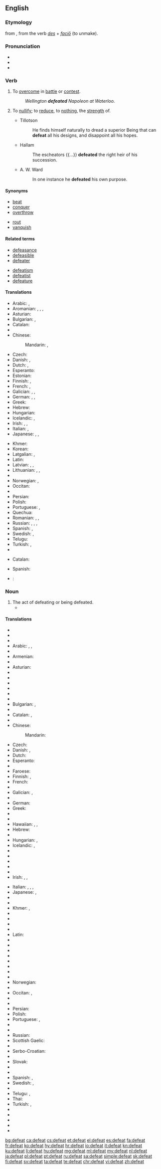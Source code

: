 ==English==

===Etymology===
from {{etyl|fro|en}} {{term|desfait|lang=fr}}, from the verb {{term|desfaire|lang=fro}} {{etyl|la|en}} ''[[des]]'' + ''[[facio#Latin|faciō]]'' (to unmake).

===Pronunciation===
* {{IPA|/dɪˈfiːt/}}
* {{audio|en-us-defeat.ogg|Audio (US)|lang=en}}
* {{rhymes|iːt}}

===Verb===
{{en-verb}}

# {{context|transitive|lang=en}} To [[overcome]] in [[battle]] or [[contest]].
#: ''Wellington '''defeated''' Napoleon at Waterloo.''
# {{context|transitive|lang=en}} To [[nullify]]; to [[reduce]], to [[nothing]], the [[strength]] of.
#* Tillotson
#*: He finds himself naturally to dread a superior Being that can '''defeat''' all his designs, and disappoint all his hopes.
#* Hallam
#*: The escheators {{...}} '''defeated''' the right heir of his succession.
#* A. W. Ward
#*: In one instance he '''defeated''' his own purpose.

====Synonyms====
{{syn-top|To overcome in contest}}
* [[beat]]
* [[conquer]]
* [[overthrow]]
{{syn-mid}}
* [[rout]]
* [[vanquish]]
{{syn-bottom}}

====Related terms====
{{rel-top}}
* [[defeasance]]
* [[defeasible]]
* [[defeater]]
{{rel-mid}}
* [[defeatism]]
* [[defeatist]]
* [[defeature]]
{{rel-bottom}}

====Translations====
{{trans-top|to overcome in battle or contest}}
* Arabic: {{t|ar|غلب|tr=ġálaba}}, {{t|ar|هزم|tr=házama|sc=Arab}}
* Aromanian: {{t|rup|azvingu}}, {{t|rup|frãngu}}, {{t|rup|anichisescu}}, {{t|rup|bat}}
* Asturian: {{t|ast|vencer}}
* Bulgarian: {{t+|bg|разбивам}}, {{t+|bg|побеждавам}}
* Catalan: {{t+|ca|vèncer}}
* {{trreq|chr}}
* Chinese:
*: Mandarin: {{t|cmn|打敗|sc=Hani}}, {{t+|cmn|打败|tr=dǎbài|sc=Hani}}
* Czech: {{t+|cs|porazit}}
* Danish: {{t|da|besejre}}, {{t|da|overvinde}}
* Dutch: {{t+|nl|verslaan}}, {{t+|nl|overwinnen}}
* Esperanto: {{t|eo|vinki}}
* Estonian: {{t|et|võitma}}
* Finnish: {{t+|fi|voittaa}}, {{t|fi|päihittää}}
* French: {{t+|fr|vaincre}}, {{t+|fr|défaire}}
* Galician: {{t+|gl|vencer}}, {{t|gl|derrotar}}, {{t+|gl|bater}}
* German: {{t+|de|schlagen}}, {{t+|de|besiegen}}, {{t|de|niederringen}}
* Greek: {{t+|el|νικώ}}
* Hebrew: {{t|he|הביס|tr=hevís}}
* Hungarian: {{t+|hu|legyőz}}
* Icelandic: {{t|is|sigra}}, {{t+|is|vinna}}
* Irish: {{t|ga|buaigh ar}}, {{t|ga|faigh an lámh in uachtar ar}}, {{t|ga|cloígh}}
* Italian: {{t+|it|sconfiggere}}, {{t+|it|battere}}
* Japanese: {{t|ja|負かす|tr=まかす, makasu}}, {{t+|ja|やっつける|tr=yattsukeru}}, {{t|ja|倒す|tr=taosu|sc=Jpan}}
{{trans-mid}}
* Khmer: {{t+|km|ឈ្នះ|tr=cneah|sc=Khmr}}
* Korean: {{t+|ko|지우다|tr=jiuda|sc=Kore}}
* Latgalian: {{t|ltg|īveikt}}, {{t|ltg|puorveikt}}
* Latin: {{t|la|vincere}}
* Latvian: {{t|lv|uzvarēt}}, {{t|lv|sakaut}}, {{t|lv|uzveikt}}
* Lithuanian: {{t+|lt|nugalėti}}, {{t|lt|įveikti}}, {{t|lt|sukauti}}
* {{trreq|mwl}}
* Norwegian: {{t+|no|overvinne}}, {{t|no|beseire}}
* Occitan: {{t+|oc|vencir}}
* {{trreq|ps}}
* Persian: {{t+|fa|شکست دادن|tr=šekast dâdan|sc=fa-Arab}}
* Polish: {{t+|pl|pokonać}}
* Portuguese: {{t+|pt|derrotar}}, {{t+|pt|vencer}}
* Quechua: {{t|qu|llalliy}}
* Romanian: {{t+|ro|învinge}}, {{t+|ro|înfrânge}}, {{t+|ro|bate}}
* Russian: {{t+|ru|побеждать|impf|tr=pobeždátʹ}}, {{t+|ru|победить|pf|tr=pobedítʹ}}, {{t+|ru|разбивать|impf|tr=razbivátʹ|sc=Cyrl}}, {{t+|ru|разбить|pf|tr=razbítʹ|sc=Cyrl}}
* Spanish: {{t|es|derrotar}}, {{t+|es|vencer}}
* Swedish: {{t+|sv|besegra}}, {{t+|sv|övervinna}}
* Telugu: {{t+|te|ఓడించు|tr=ōḍiṃcu|sc=Telu}}
* Turkish: {{t+|tr|yenmek}}, {{t+|tr|mağlup etmek}}
* {{trreq|vo}}
{{trans-bottom}}

{{trans-top|to nullify}}
* Catalan: {{t+|ca|arruïnar}}
{{trans-mid}}
* Spanish: {{t+|es|arruinar}}
{{trans-bottom}}

{{checktrans-top}}
* {{ttbc|id}}: {{t+|id|mengalahkan}}
{{trans-bottom}}

===Noun===
{{en-noun}}

# The act of defeating or being defeated.
#* {{quote-news
|year=2012
|date=May 13
|author=Alistair Magowan
|title=Sunderland 0-1 Man Utd
|work=BBC Sport
|url=http://www.bbc.co.uk/sport/0/football/17973162
|page=
|passage=Two '''defeats''' in five games coming into this contest, and a draw with Everton, ultimately cost Sir Alex Ferguson's side in what became the most extraordinary finale to the league championship since Arsenal beat Liverpool at Anfield in 1989.}}

====Translations====
{{trans-top|the act of defeating or being defeated}}
* {{trreq|af}}
* {{trreq|sq}}
* {{trreq|am}}
* Arabic: {{t|ar|اندحار|m|tr=indiħār|sc=Arab}}, {{t|ar|انكسار|m|tr=inkisār|sc=Arab}}, {{t|ar|هزيمة|f|tr=hazīma}}
* {{trreq|an}}
* Armenian: {{t|hy|պարտություն|tr=partut'yun|sc=Armn}}
* {{trreq|rup}}
* Asturian: {{t|ast|vencimientu|m}}
* {{trreq|az}}
* {{trreq|ba}}
* {{trreq|eu}}
* {{trreq|be}}
* {{trreq|bn}}
* {{trreq|br}}
* Bulgarian: {{t+|bg|поражение|n}}, {{t+|bg|унищожение|n}}
* {{trreq|my}}
* Catalan: {{t|ca|venciment|m}}, {{t|ca|derrota|f}}
* {{trreq|chr}}
* Chinese:
*: Mandarin: {{t+|cmn|败仗|tr=bàizhàng}}
* Czech: {{t|cs|porážka|f}}
* Danish: {{t|da|usejr|c}}, {{t|da|tab|n}}
* Dutch: {{t+|nl|nederlaag}}
* Esperanto: {{t|eo|malvenko}}
* {{trreq|et}}
* Faroese: {{t|fo|ósigur|m}}
* Finnish: {{t+|fi|tappio}}, {{t+|fi|häviö}}
* French: {{t+|fr|défaite|f}}
* {{trreq|fur}}
* Galician: {{t+|gl|vencemento|m}}, {{t+|gl|derrota|f}}
* {{trreq|ka}}
* German: {{t+|de|Niederlage|f}}
* Greek: {{t+|el|ήττα|f|tr=ítta}}
* {{trreq|gu}}
* {{trreq|ha}}
* Hawaiian: {{t|haw|hāʻule}}, {{t|haw|eo}}, {{t|haw|make}}
* Hebrew: {{qualifier|act of being defeated}} {{t|he|תבוסה|f|tr=tvusa|sc=Hebr}}
* {{trreq|hi}}
* Hungarian: {{t+|hu|vereség}}, {{t+|hu|kudarc}}
* Icelandic: {{t|is|ósigur|m}}, {{t+|is|tap|n}}
* {{trreq|io}}
* {{trreq|ig}}
* {{trreq|id}}
* {{trreq|ia}}
* {{trreq|ie}}
* Irish: {{t|ga|díomua|m}}, {{t|ga|briseadh|m}}, {{t|ga|maidhm|f}}
{{trans-mid}}
* Italian: {{t+|it|sconfitta|f}}, {{t+|it|disfatta|f}}, {{t+|it|fallimento|m}}, {{t+|it|insuccesso|m}}
* Japanese: {{t+|ja|敗北|sc=Jpan|tr=haiboku}}, {{t+|ja|挫折|sc=Jpan|tr=zasetsu}}
* {{trreq|kn}}
* {{trreq|kk}}
* Khmer: {{t|km|ការឈ្នះ|tr=kaa chneah|sc=Khmr}} {{qualifier|act of defeating}}, {{t|km|ការចាញ់|tr=kaa jañ|sc=Khmr}} {{qualifier|being defeated}}
* {{trreq|ko}}
* {{trreq|ku}}
* {{trreq|ky}}
* {{trreq|lo}}
* Latin: {{t|la|clades|f}}
* {{trreq|lv}}
* {{trreq|lt}}
* {{trreq|ml}}
* {{trreq|mt}}
* {{trreq|mi}}
* {{trreq|mr}}
* {{trreq|mwl}}
* {{trreq|ne}}
* Norwegian: {{t|no|nederlag|n}}
* {{trreq|nov}}
* Occitan: {{t+|oc|vencement|m}}, {{t+|oc|venciment|m}}
* {{trreq|ang}}
* {{trreq|ps}}
* Persian: {{t+|fa|شکست دادن}}
* Polish: {{t+|pl|porażka|f}}
* Portuguese: {{t+|pt|derrota|f}}, {{t+|pt|vencimento|m}}
* {{trreq|pa}}
* {{trreq|raj}}
* Russian: {{t+|ru|поражение|n|tr=poražénije}}
* Scottish Gaelic: {{t|gd|call|m}}
* {{trreq|scn}}
* Serbo-Croatian: {{t|sh|poraz|m}}
* {{trreq|si}}
* Slovak: {{t|sk|porážka|f}}
* {{trreq|sl}}
* {{trreq|so}}
* Spanish: {{t+|es|vencimiento|m}}, {{t+|es|derrota|f}}
* Swedish: {{t+|sv|nederlag|n}}, {{t+|sv|förlust|c}}
* {{trreq|ta}}
* Telugu: {{t+|te|ఓటు|tr=ōṭu|sc=Telu}}, {{t+|te|ఓటమి|tr=ōṭami|sc=Telu}}
* Thai: {{t|th|ความปราชัย|tr=kwaam bpraachai|sc=Thai}}
* Turkish: {{t+|tr|yenilgi}}, {{t+|tr|mağlubiyet}}
* {{trreq|tk}}
* {{trreq|vi}}
* {{trreq|vo}}
* {{trreq|wa}}
* {{trreq|cy}}
{{trans-bottom}}

[[bg:defeat]]
[[ca:defeat]]
[[cs:defeat]]
[[et:defeat]]
[[el:defeat]]
[[es:defeat]]
[[fa:defeat]]
[[fr:defeat]]
[[ko:defeat]]
[[hy:defeat]]
[[hr:defeat]]
[[io:defeat]]
[[it:defeat]]
[[kn:defeat]]
[[ku:defeat]]
[[li:defeat]]
[[hu:defeat]]
[[mg:defeat]]
[[ml:defeat]]
[[my:defeat]]
[[nl:defeat]]
[[ja:defeat]]
[[pl:defeat]]
[[pt:defeat]]
[[ru:defeat]]
[[sa:defeat]]
[[simple:defeat]]
[[sk:defeat]]
[[fi:defeat]]
[[sv:defeat]]
[[ta:defeat]]
[[te:defeat]]
[[chr:defeat]]
[[vi:defeat]]
[[zh:defeat]]